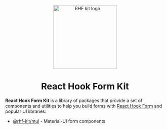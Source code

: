 
<Meta title="Home" />

<p align="center">
  <a
    href="https://dev-youngstown.github.io/rhf-kit"
    rel="noopener"
    target="_blank"
  >
    <img width="200" src="icon.png" alt="RHF kit logo" />
  </a>
</p>

<h1 align="center">React Hook Form Kit</h1>

**React Hook Form Kit** is a library of packages that provide a set of components and utilities to help you build forms with [React Hook Form](https://react-hook-form.com/) and popular UI libraries:

- [@rhf-kit/mui](https://dev-youngstown.github.io/rhf-kit/?path=/docs/react-hook-form-kit-material-ui) - Material-UI form components

